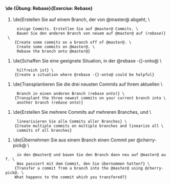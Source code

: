 ==== \de {'''Übung:'''  Rebase}{'''Exercise:'''  Rebase} ====

# \de{Erstellen Sie auf einem Branch, der von @master@ abgeht, \
      einige Commits. Erstellen Sie auf @master@ Commits. \
      Bauen Sie den anderen Branch von neuem auf @master@ auf (''rebase'')} \
     {Create some commits on a branch off of @master@. \
      Create some commits on @master@. \
      Rebase the branch onto @master@}
# \de{Schaffen Sie eine geeignete Situation, in der @rebase -{}-onto@ \
      hilfreich ist} \
     {Create a situation where @rebase -{}-onto@ could be helpful}
# \de{Transplantieren Sie die drei neusten Commits auf Ihrem aktuellen \
      Branch in einen anderen Branch (''rebase onto'')} \
     {Transplant the three newest commits on your current branch into \
      another branch (''rebase onto'')}
# \de{Erstellen Sie mehrere Commits auf mehreren Branches, und \
      linearisieren Sie alle Commits aller Branches} \
     {Create multiple commits on multiple branches and linearize all \
      commits of all branches}
# \de{Übernehmen Sie aus einem Branch einen Commit per @cherry-pick@ \
      in den @master@ und bauen Sie den Branch dann neu auf @master@ auf. \
      Was passiert mit dem Commit, den Sie übernommen hatten?} \
     {Transfer a commit from a branch into the @master@ using @cherry-pick@. \
     What happens to the commit which you transfered?}
